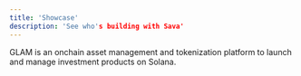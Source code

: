 ```yaml
---
title: 'Showcase'
description: 'See who's building with Sava'
---
```


<CardGroup cols={2}>
  <Card title="GLAM" href="https://www.glam.systems/" img="https://raw.githubusercontent.com/glamsystems/brand_assets/refs/heads/main/logos/SVG/logotype/logotype_dark.svg">
    GLAM is an onchain asset management and tokenization platform to launch and manage investment products on Solana.
  </Card>
</CardGroup>